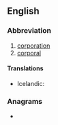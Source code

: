 {{also|corp|Corp.}}
==English==

===Abbreviation===
{{rfc-header|Abbreviation}}
{{head|en|abbreviation}}

# [[corporation]]
# [[corporal]]

====Translations====
{{trans-top|corporation}}
* Icelandic: {{t+|is|hf.}}
{{trans-mid}}
{{trans-bottom}}

{{trans-top|corporal}}
{{trans-mid}}
{{trans-bottom}}

===Anagrams===
* {{anagrams|en|crop|proc}}